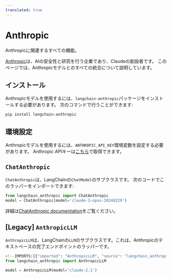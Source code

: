 ```yaml
---
translated: true
---
```


# Anthropic

Anthropicに関連するすべての機能。

[Anthropic](https://www.anthropic.com/)は、AIの安全性と研究を行う企業であり、Claudeの創設者です。
このページでは、Anthropicモデルとのすべての統合について説明しています。

## インストール

Anthropicモデルを使用するには、`langchain-anthropic`パッケージをインストールする必要があります。
次のコマンドで行うことができます:

```bash
pip install langchain-anthropic
```

## 環境設定

Anthropicモデルを使用するには、`ANTHROPIC_API_KEY`環境変数を設定する必要があります。
Anthropic APIキーは[こちら](https://console.anthropic.com/settings/keys)で取得できます。

## `ChatAnthropic`

`ChatAnthropic`は、LangChainの`ChatModel`のサブクラスです。
次のコードでこのラッパーをインポートできます:

```python
from langchain_anthropic import ChatAnthropic
model = ChatAnthropic(model='claude-3-opus-20240229')
```

詳細は[ChatAnthropic documentation](/docs/integrations/chat/anthropic)をご覧ください。

## [Legacy] `AnthropicLLM`

`AnthropicLLM`は、LangChainの`LLM`のサブクラスです。これは、Anthropicのテキストベースの完了エンドポイントのラッパーです。

```python
<!--IMPORTS:[{"imported": "AnthropicLLM", "source": "langchain_anthropic", "docs": "https://api.python.langchain.com/en/latest/llms/langchain_anthropic.llms.AnthropicLLM.html", "title": "Anthropic"}]-->
from langchain_anthropic import AnthropicLLM

model = AnthropicLLM(model='claude-2.1')
```
